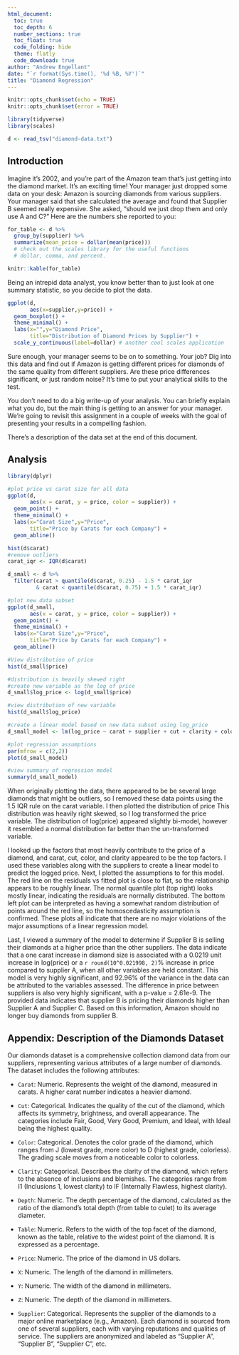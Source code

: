 ```yaml
---
html_document:
  toc: true
  toc_depth: 6
  number_sections: true
  toc_float: true
  code_folding: hide
  theme: flatly
  code_download: true
author: "Andrew Engellant"
date: "`r format(Sys.time(), '%d %B, %Y')`"
title: "Diamond Regression"
---
```


```r
knitr::opts_chunk$set(echo = TRUE)
knitr::opts_chunk$set(error = TRUE)

library(tidyverse)
library(scales)

d <- read_tsv("diamond-data.txt")
```

## Introduction

Imagine it's 2002, and you're part of the Amazon team that's just getting into the diamond market. It's an exciting time! Your manager just dropped some data on your desk: Amazon is sourcing diamonds from various suppliers. Your manager said that she calculated the average and found that Supplier B seemed really expensive. She asked,
"should we just drop them and only use A and C?" Here are the numbers she
reported to you: 
```r
for_table <- d %>% 
  group_by(supplier) %>% 
  summarize(mean_price = dollar(mean(price)))
  # check out the scales library for the useful functions
  # dollar, comma, and percent. 

knitr::kable(for_table)
```

Being an intrepid data analyst, you know better than to just look at one 
summary statistic, so you decide to plot the data. 

```r
ggplot(d,
       aes(x=supplier,y=price)) + 
  geom_boxplot() + 
  theme_minimal() + 
  labs(x="",y="Diamond Price",
       title="Distribution of Diamond Prices by Supplier") + 
  scale_y_continuous(label=dollar) # another cool scales application
```

Sure enough, your manager seems to be on to something. Your job? Dig into this data and find out if Amazon is getting different prices for diamonds of the same quality from different suppliers. Are these price differences significant, or just random noise? It's time to put your analytical skills to the test.

You don't need to do a big write-up of your analysis. You can briefly explain 
what you do, but the main thing is getting to an answer for your manager. We're
going to revisit this assignment in a couple of weeks with the goal of presenting
your results in a compelling fashion.

There's a description of the data set at the end of this document. 

## Analysis

```r
library(dplyr)

#plot price vs carat size for all data
ggplot(d,
       aes(x = carat, y = price, color = supplier)) + 
  geom_point() + 
  theme_minimal() + 
  labs(x="Carat Size",y="Price",
       title="Price by Carats for each Company") +
  geom_abline()

hist(d$carat)
#remove outliers
carat_iqr <- IQR(d$carat)

d_small <- d %>% 
  filter(carat > quantile(d$carat, 0.25) - 1.5 * carat_iqr
         & carat < quantile(d$carat, 0.75) + 1.5 * carat_iqr)

#plot new data subset
ggplot(d_small,
       aes(x = carat, y = price, color = supplier)) + 
  geom_point() + 
  theme_minimal() + 
  labs(x="Carat Size",y="Price",
       title="Price by Carats for each Company") +
  geom_abline()

#View distribution of price
hist(d_small$price)

#distribution is heavily skewed right
#create new variable as the log of price 
d_small$log_price <- log(d_small$price)

#view distribution of new variable
hist(d_small$log_price)

#create a linear model based on new data subset using log_price
d_small_model <- lm(log_price ~ carat + supplier + cut + clarity + color, data = d_small)

#plot regression assumptions
par(mfrow = c(2,2))
plot(d_small_model)

#view summary of regression model
summary(d_small_model)
```

When originally plotting the data, there appeared to be be several large diamonds that might be outliers, so I removed these data points using the 1.5 IQR rule on the carat variable. I then plotted the distribution of price This distribution was heavily right skewed, so I log transformed the price variable. The distribution of log(price) appeared slightly bi-model, however it resembled a normal distribution far better than the un-transformed variable. 

I looked up the factors that most heavily contribute to the price of a diamond, and carat, cut, color, and clarity appeared to be the top factors. I used these variables along with the suppliers to create a linear model to predict the logged price. Next, I plotted the assumptions to for this model. The red line on the residuals vs fitted plot is close to flat, so the relationship appears to be roughly linear. The normal quantile plot (top right) looks mostly linear, indicating the residuals are normally distributed. The bottom left plot can be interpreted as having a somewhat random distribution of points around the red line, so the homoscedasticity assumption is confirmed. These plots all indicate that there are no major violations of the major assumptions of a linear regression model. 

Last, I viewed a summary of the model to determine if Supplier B is selling their diamonds at a higher price than the other suppliers. The data indicate that a one carat increase in diamond size is associated with a 0.0219 unit increase in log(price) or a `r round(10^0.021998, 2)`% increase in price compared to supplier A, when all other variables are held constant. This model is very highly significant, and 92.96% of the variance in the data can be attributed to the variables assessed. The difference in price between suppliers is also very highly significant, with a p-value = 2.61e-9. The provided data indicates that supplier B is pricing their diamonds higher than Supplier A and Supplier C. Based on this information, Amazon should no longer buy diamonds from supplier B.


## Appendix: Description of the Diamonds Dataset

Our diamonds dataset is a comprehensive collection diamond data from our suppliers, 
representing various attributes of a large number of diamonds. 
The dataset includes the following attributes:

- `Carat`: Numeric. Represents the weight of the diamond, measured in carats. A higher carat number indicates a heavier diamond.

- `Cut`: Categorical. Indicates the quality of the cut of the diamond, which affects its symmetry, brightness, and overall appearance. The categories include Fair, Good, Very Good, Premium, and Ideal, with Ideal being the highest quality.

- `Color`: Categorical. Denotes the color grade of the diamond, which ranges from J (lowest grade, more color) to D (highest grade, colorless). The grading scale moves from a noticeable color to colorless.

- `Clarity`: Categorical. Describes the clarity of the diamond, which refers to the absence of inclusions and blemishes. The categories range from I1 (Inclusions 1, lowest clarity) to IF (Internally Flawless, highest clarity).

- `Depth`: Numeric. The depth percentage of the diamond, calculated as the ratio of the diamond's total depth (from table to culet) to its average diameter.

- `Table`: Numeric. Refers to the width of the top facet of the diamond, known as the table, relative to the widest point of the diamond. It is expressed as a percentage.

- `Price`: Numeric. The price of the diamond in US dollars.

- `X`: Numeric. The length of the diamond in millimeters.

- `Y`: Numeric. The width of the diamond in millimeters.

- `Z`: Numeric. The depth of the diamond in millimeters.

- `Supplier`: Categorical. Represents the supplier of the diamonds to a major online marketplace (e.g., Amazon). Each diamond is sourced from one of several suppliers, each with varying reputations and qualities of service. The suppliers are anonymized and labeled as "Supplier A", "Supplier B", "Supplier C", etc.

